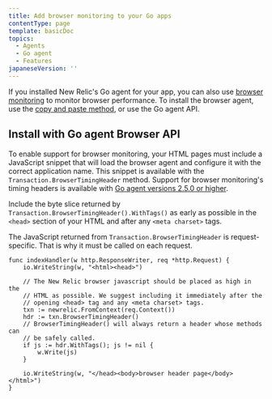 ```yaml
---
title: Add browser monitoring to your Go apps
contentType: page
template: basicDoc
topics:
  - Agents
  - Go agent
  - Features
japaneseVersion: ''
---
```


If you installed New Relic's Go agent for your app, you can also use [browser monitoring](/docs/browser/new-relic-browser/getting-started/introduction-new-relic-browser) to monitor browser performance. To install the browser agent, use the [copy and paste method](/docs/browser/new-relic-browser/installation/install-new-relic-browser-agent#copy-paste-app), or use the Go agent API.

## Install with Go agent Browser API

To enable support for browser monitoring, your HTML pages must include a JavaScript snippet that will load the browser agent and configure it with the correct application name. This snippet is available with the `Transaction.BrowserTimingHeader` method. Support for browser monitoring's timing headers is available with [Go agent versions 2.5.0 or higher](/docs/release-notes/agent-release-notes/go-release-notes).

Include the byte slice returned by `Transaction.BrowserTimingHeader().WithTags()` as early as possible in the `<head>` section of your HTML and after any `<meta charset>` tags.

The JavaScript returned from `Transaction.BrowserTimingHeader` is request-specific. That is why it must be called on each request.

```
func indexHandler(w http.ResponseWriter, req *http.Request) {
    io.WriteString(w, "<html><head>")

    // The New Relic browser javascript should be placed as high in the
    // HTML as possible. We suggest including it immediately after the
    // opening <head> tag and any <meta charset> tags.
    txn := newrelic.FromContext(req.Context())
    hdr := txn.BrowserTimingHeader()
    // BrowserTimingHeader() will always return a header whose methods can
    // be safely called.
    if js := hdr.WithTags(); js != nil {
        w.Write(js)
    }
    
    io.WriteString(w, "</head><body>browser header page</body></html>")
}
```

